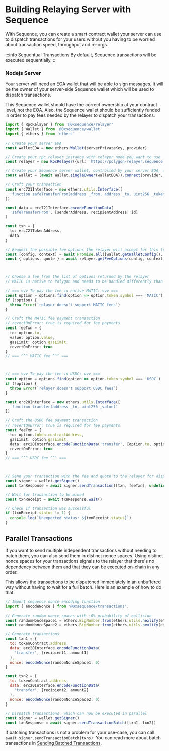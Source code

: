 # Building Relaying Server with Sequence

With Sequence, you can create a smart contract wallet your server can use to dispatch transactions for your users
without you having to be worried about transaction speed, throughput and re-orgs.

:::info Sequentual Transactions
By default, Sequence transactions will be executed sequentially. 
:::


### Nodejs Server

Your server will need an EOA wallet that will be able to sign messages. It will be the owner of your server-side Sequence
wallet which will be used to dispatch transactions.

This Sequence wallet should have the correct ownership at your contract level, not the EOA.
Also, the Sequence wallet should be sufficiently funded in order to pay fees needed by the relayer to dispatch your transactions.

```ts
import { RpcRelayer } from '@0xsequence/relayer'
import { Wallet } from '@0xsequence/wallet'
import { ethers } from 'ethers'

// Create your server EOA
const walletEOA = new ethers.Wallet(serverPrivateKey, provider)

// Create your rpc relayer instance with relayer node you want to use
const relayer = new RpcRelayer({url: 'https://polygon-relayer.sequence.app'})

// Create your Sequence server wallet, controlled by your server EOA, and connect it to the relayer
const wallet = (await Wallet.singleOwner(walletEOA)).connect(provider, relayer)

// Craft your transaction
const erc721Interface = new ethers.utils.Interface([
  'function safeTransferFrom(address _from, address _to, uint256 _tokenId)'
])

const data = erc721Interface.encodeFunctionData(
  'safeTransferFrom', [senderAddress, recipientAddress, id]
)

const txn = {
  to: erc721TokenAddress,
  data
}

// Request the possible fee options the relayer will accept for this transaction
const [config, context] = await Promise.all([wallet.getWalletConfig(), wallet.getWalletContext()])
const { options, quote } = await relayer.getFeeOptions(config, context, txn /* , txn2, txn3, etc... */)



// Choose a fee from the list of options returned by the relayer
// MATIC is native to Polygon and needs to be handled differently than other ERC-20 tokens like USDC

// === vvv To pay the fee in native MATIC: vvv ===
const option = options.find(option => option.token.symbol === 'MATIC')
if (!option) {
  throw Error(`relayer doesn't support MATIC fees`)
}

// Craft the MATIC fee payment transaction
// revertOnError: true is required for fee payments
const feeTxn = {
  to: option.to,
  value: option.value,
  gasLimit: option.gasLimit,
  revertOnError: true
}
// === ^^^ MATIC fee ^^^ ===



// === vvv To pay the fee in USDC: vvv ===
const option = options.find(option => option.token.symbol === 'USDC')
if (!option) {
  throw Error(`relayer doesn't support USDC fees`)
}

const erc20Interface = new ethers.utils.Interface([
  'function transfer(address _to, uint256 _value)'
])

// Craft the USDC fee payment transaction
// revertOnError: true is required for fee payments
const feeTxn = {
  to: option.token.contractAddress,
  gasLimit: option.gasLimit,
  data: erc20Interface.encodeFunctionData('transfer', [option.to, option.value]),
  revertOnError: true
}
// === ^^^ USDC fee ^^^ ===



// Send your transaction with the fee and quote to the relayer for dispatch
const signer = wallet.getSigner()
const txnResponse = await signer.sendTransaction([txn, feeTxn], undefined, undefined, quote)

// Wait for transaction to be mined
const txnReceipt = await txnResponse.wait()

// Check if transaction was successful 
if (txnReceipt.status != 1) {
  console.log(`Unexpected status: ${txnReceipt.status}`)
}

```

## Parallel Transactions

If you want to send multiple independent transactions without needing to batch them, you can also send them in distinct nonce spaces.
Using distinct nonce spaces for your transactions signals to the relayer that there's no dependency between them and that
they can be executed on-chain in any order.

This allows the transactions to be dispatched immediately in an unbuffered way without having to wait for a full batch.
Here is an example of how to do that:

```js
// Import sequence nonce encoding function
import { encodeNonce } from '@0xsequence/transactions';

// Generate random nonce spaces with ~0% probability of collision
const randomNonceSpace1 = ethers.BigNumber.from(ethers.utils.hexlify(ethers.utils.randomBytes(20)))
const randomNonceSpace2 = ethers.BigNumber.from(ethers.utils.hexlify(ethers.utils.randomBytes(20)))

// Generate transactions
const txn1 = {
  to: tokenContract.address,
  data: erc20Interface.encodeFunctionData(
    'transfer', [recipient1, amount1]
  ),
  nonce: encodeNonce(randomNonceSpace1, 0)
}

const txn2 = {
  to: tokenContract.address,
  data: erc20Interface.encodeFunctionData(
    'transfer', [recipient2, amount2]
  ),
  nonce: encodeNonce(randomNonceSpace2, 0)
}

// Dispatch transactions, which can now be executed in parallel
const signer = wallet.getSigner()
const txnResponse = await signer.sendTransactionBatch([txn1, txn2])
```

If batching transactions is not a problem for your use-case, you can call `await signer.sendTransactionBatch(txns)`.
You can read more about batch transactions in [Sending Batched Transactions](/wallet/send-batch-transactions).
